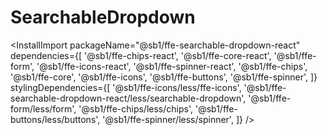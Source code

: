 
<Meta title="Komponenter/Searchable-dropdown" />

# SearchableDropdown

<InstallImport
    packageName="@sb1/ffe-searchable-dropdown-react"
    dependencies={[
        '@sb1/ffe-chips-react',
        '@sb1/ffe-core-react',
        '@sb1/ffe-form',
        '@sb1/ffe-icons-react',
        '@sb1/ffe-spinner-react',
        '@sb1/ffe-chips',
        '@sb1/ffe-core',
        '@sb1/ffe-icons',
        '@sb1/ffe-buttons',
        '@sb1/ffe-spinner',
    ]}
    stylingDependencies={[
        '@sb1/ffe-icons/less/ffe-icons',
        '@sb1/ffe-searchable-dropdown-react/less/searchable-dropdown',
        '@sb1/ffe-form/less/form',
        '@sb1/ffe-chips/less/chips',
        '@sb1/ffe-buttons/less/buttons',
        '@sb1/ffe-spinner/less/spinner',
    ]}
/>
